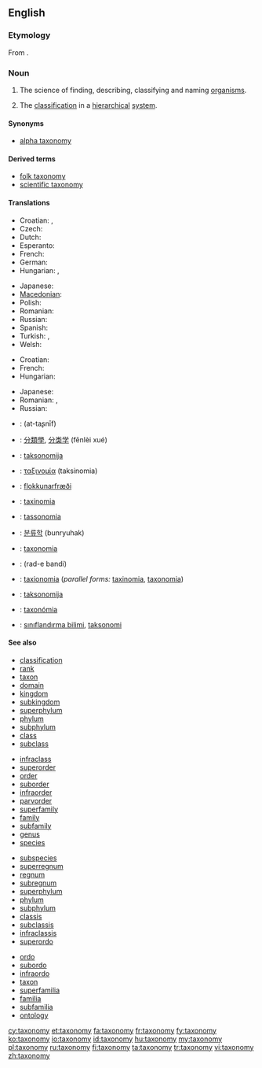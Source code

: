 ==English==
{{wikipedia}}

===Etymology===
From {{etyl|fr}} {{term|taxonomie|lang=fr}}.

===Noun===
{{en-noun|taxonom|ies}}

# {{context|systematics|uncountable}} The science of finding, describing, classifying and naming [[organism]]s.
# The [[classification]] in a [[hierarchical]] [[system]].

====Synonyms====
* {{sense|science of finding, describing, classifying and naming organisms}} [[alpha taxonomy]]

====Derived terms====
* [[folk taxonomy]]
* [[scientific taxonomy]]

====Translations====
{{trans-top|science of finding, describing, classifying and naming organisms}}
* Croatian: {{t-|hr|taksonomija|f|alt=taksonòmija}}, {{t-|hr|sistematika|f|alt=sistemàtika}}
* Czech: {{t-|cs|taxonomie|f}}
* Dutch: {{t+|nl|taxonomie|f}}
* Esperanto: {{t-|eo|taksonomio|xs=Esperanto}}
* French: {{t+|fr|taxinomie|f}}
* German: {{t+|de|Taxonomie|f}}
* Hungarian: {{t+|hu|rendszertan}}, {{t+|hu|taxonómia}}
{{trans-mid}}
* Japanese: {{t+|ja|分類学|tr=bunruigaku}}
* [[Macedonian]]: {{t|mk|таксономија|f|tr=taksonómija}}
* Polish: {{t-|pl|taksonomia|f}}
* Romanian: {{t|ro|taxonomie|f}}
* Russian: {{t|ru|таксономия|f|tr=taksonómija}}
* Spanish: {{t+|es|taxonomía|f}}
* Turkish: {{t|tr|sınıflandırma}}, {{t|tr|taksonomi}}
* Welsh: {{t|cy|tacsonomeg|f}}
{{trans-bottom}}

{{trans-top|classification in a hierarchical system}}
* Croatian: {{t-|hr|taksonomija|f|alt=taksonòmija}}
* French: {{t+|fr|taxinomie|f}}
* Hungarian: {{t|hu|osztályozás}}
{{trans-mid}}
* Japanese: {{t-|ja|分類法|tr=bunruihō}}
* Romanian: {{t|ro|taxonomie|f}}, {{t|ro|ierarhică clasificare|f}}
* Russian: {{t|ru|систематика|f|tr=sist'emátika}}
{{trans-bottom}}

{{checktrans-top}}
* {{ttbc|ar}}: {{Arab|[[التصنيف]]}} (at-taʂnīf) {{m}}
* {{ttbc|zh}}: [[分類學]], [[分类学]] (fēnlèi xué)
* {{ttbc|sh}}: [[taksonomija]] {{f}}
* {{ttbc|el}}: [[ταξινομία]] (taksinomia) {{f}}
* {{ttbc|is}}: [[flokkunarfræði]]
* {{ttbc|ia}}: [[taxinomia]]
* {{ttbc|it}}: [[tassonomia]] {{f}}
{{trans-mid}}
* {{ttbc|ko}}: [[분류학]] (bunryuhak)
* {{ttbc|la}}: [[taxonomia]] {{f}}
* {{ttbc|fa}}: {{fa-Arab|[[رده بندی]]}} (rad-e bandi)
* {{ttbc|pt}}: [[taxionomia]] {{f}} (''parallel forms:'' [[taxinomia]], [[taxonomia]])
* {{ttbc|sl}}: [[taksonomija]] {{f}}
* {{ttbc|sk}}: [[taxonómia]] {{f}}
* {{ttbc|tr}}: [[sınıflandırma bilimi]], [[taksonomi]]
{{trans-bottom}}

====See also====
{{top4}}
* [[classification]]
* [[rank]]
* [[taxon]]
* [[domain]]
* [[kingdom]]
* [[subkingdom]]
* [[superphylum]]
* [[phylum]]
* [[subphylum]]
* [[class]]
* [[subclass]]
{{mid4}}
* [[infraclass]]
* [[superorder]]
* [[order]]
* [[suborder]]
* [[infraorder]]
* [[parvorder]]
* [[superfamily]]
* [[family]]
* [[subfamily]]
* [[genus]]
* [[species]]
{{mid4}}
* [[subspecies]]
* [[superregnum]]
* [[regnum]]
* [[subregnum]]
* [[superphylum]]
* [[phylum]]
* [[subphylum]]
* [[classis]]
* [[subclassis]]
* [[infraclassis]]
* [[superordo]]
{{mid4}}
* [[ordo]]
* [[subordo]]
* [[infraordo]]
* [[taxon]]
* [[superfamilia]]
* [[familia]]
* [[subfamilia]]
* [[ontology]]
{{bottom}}

[[cy:taxonomy]]
[[et:taxonomy]]
[[fa:taxonomy]]
[[fr:taxonomy]]
[[fy:taxonomy]]
[[ko:taxonomy]]
[[io:taxonomy]]
[[id:taxonomy]]
[[hu:taxonomy]]
[[my:taxonomy]]
[[pl:taxonomy]]
[[ru:taxonomy]]
[[fi:taxonomy]]
[[ta:taxonomy]]
[[tr:taxonomy]]
[[vi:taxonomy]]
[[zh:taxonomy]]
